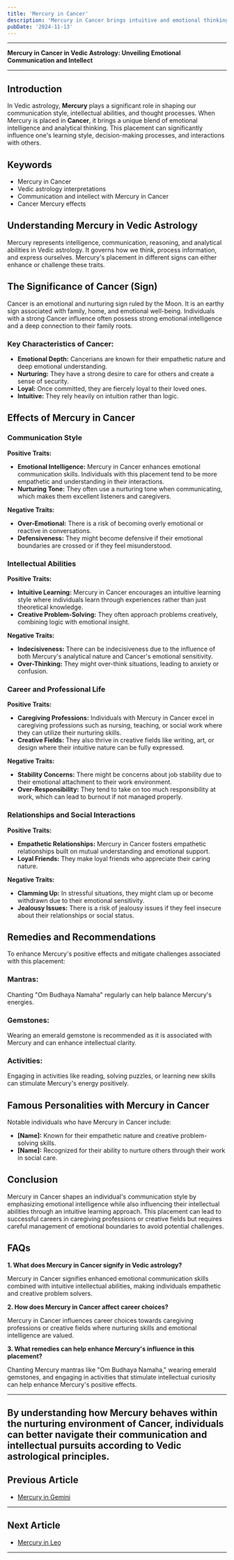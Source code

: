 ```yaml
---
title: 'Mercury in Cancer'
description: 'Mercury in Cancer brings intuitive and emotional thinking. Individuals communicate with sensitivity, have good memories, and are often influenced by their feelings in decision-making , in Vedic Astrology.'
pubDate: '2024-11-13'
---
```


---

**Mercury in Cancer in Vedic Astrology: Unveiling Emotional Communication and Intellect**

---

## Introduction

In Vedic astrology, **Mercury** plays a significant role in shaping our communication style, intellectual abilities, and thought processes. When Mercury is placed in **Cancer**, it brings a unique blend of emotional intelligence and analytical thinking. This placement can significantly influence one's learning style, decision-making processes, and interactions with others.

## Keywords

- Mercury in Cancer
- Vedic astrology interpretations
- Communication and intellect with Mercury in Cancer
- Cancer Mercury effects

## Understanding Mercury in Vedic Astrology

Mercury represents intelligence, communication, reasoning, and analytical abilities in Vedic astrology. It governs how we think, process information, and express ourselves. Mercury's placement in different signs can either enhance or challenge these traits.

## The Significance of Cancer (Sign)

Cancer is an emotional and nurturing sign ruled by the Moon. It is an earthy sign associated with family, home, and emotional well-being. Individuals with a strong Cancer influence often possess strong emotional intelligence and a deep connection to their family roots.

### Key Characteristics of Cancer:
- **Emotional Depth:** Cancerians are known for their empathetic nature and deep emotional understanding.
- **Nurturing:** They have a strong desire to care for others and create a sense of security.
- **Loyal:** Once committed, they are fiercely loyal to their loved ones.
- **Intuitive:** They rely heavily on intuition rather than logic.

## Effects of Mercury in Cancer

### Communication Style

**Positive Traits:**
- **Emotional Intelligence:** Mercury in Cancer enhances emotional communication skills. Individuals with this placement tend to be more empathetic and understanding in their interactions.
- **Nurturing Tone:** They often use a nurturing tone when communicating, which makes them excellent listeners and caregivers.

**Negative Traits:**
- **Over-Emotional:** There is a risk of becoming overly emotional or reactive in conversations.
- **Defensiveness:** They might become defensive if their emotional boundaries are crossed or if they feel misunderstood.

### Intellectual Abilities

**Positive Traits:**
- **Intuitive Learning:** Mercury in Cancer encourages an intuitive learning style where individuals learn through experiences rather than just theoretical knowledge.
- **Creative Problem-Solving:** They often approach problems creatively, combining logic with emotional insight.

**Negative Traits:**
- **Indecisiveness:** There can be indecisiveness due to the influence of both Mercury's analytical nature and Cancer's emotional sensitivity.
- **Over-Thinking:** They might over-think situations, leading to anxiety or confusion.

### Career and Professional Life

**Positive Traits:**
- **Caregiving Professions:** Individuals with Mercury in Cancer excel in caregiving professions such as nursing, teaching, or social work where they can utilize their nurturing skills.
- **Creative Fields:** They also thrive in creative fields like writing, art, or design where their intuitive nature can be fully expressed.

**Negative Traits:**
- **Stability Concerns:** There might be concerns about job stability due to their emotional attachment to their work environment.
- **Over-Responsibility:** They tend to take on too much responsibility at work, which can lead to burnout if not managed properly.

### Relationships and Social Interactions

**Positive Traits:**
- **Empathetic Relationships:** Mercury in Cancer fosters empathetic relationships built on mutual understanding and emotional support.
- **Loyal Friends:** They make loyal friends who appreciate their caring nature.

**Negative Traits:**
- **Clamming Up:** In stressful situations, they might clam up or become withdrawn due to their emotional sensitivity.
- **Jealousy Issues:** There is a risk of jealousy issues if they feel insecure about their relationships or social status.

## Remedies and Recommendations

To enhance Mercury's positive effects and mitigate challenges associated with this placement:

### Mantras:
Chanting "Om Budhaya Namaha" regularly can help balance Mercury's energies.

### Gemstones:
Wearing an emerald gemstone is recommended as it is associated with Mercury and can enhance intellectual clarity.

### Activities:
Engaging in activities like reading, solving puzzles, or learning new skills can stimulate Mercury's energy positively.

## Famous Personalities with Mercury in Cancer

Notable individuals who have Mercury in Cancer include:

- **[Name]:** Known for their empathetic nature and creative problem-solving skills.
- **[Name]:** Recognized for their ability to nurture others through their work in social care.

## Conclusion

Mercury in Cancer shapes an individual's communication style by emphasizing emotional intelligence while also influencing their intellectual abilities through an intuitive learning approach. This placement can lead to successful careers in caregiving professions or creative fields but requires careful management of emotional boundaries to avoid potential challenges.

## FAQs

**1. What does Mercury in Cancer signify in Vedic astrology?**

Mercury in Cancer signifies enhanced emotional communication skills combined with intuitive intellectual abilities, making individuals empathetic and creative problem solvers.

**2. How does Mercury in Cancer affect career choices?**

Mercury in Cancer influences career choices towards caregiving professions or creative fields where nurturing skills and emotional intelligence are valued.

**3. What remedies can help enhance Mercury's influence in this placement?**

Chanting Mercury mantras like "Om Budhaya Namaha," wearing emerald gemstones, and engaging in activities that stimulate intellectual curiosity can help enhance Mercury's positive effects.

---

By understanding how Mercury behaves within the nurturing environment of Cancer, individuals can better navigate their communication and intellectual pursuits according to Vedic astrological principles.
---

## Previous Article
- [Mercury in Gemini](/blogs-md/0804_Mercury_in_Rashi/080403_Mercury_in_Gemini.mdx)

---

## Next Article
- [Mercury in Leo](/blogs-md/0804_Mercury_in_Rashi/080405_Mercury_in_Leo.mdx)

---
